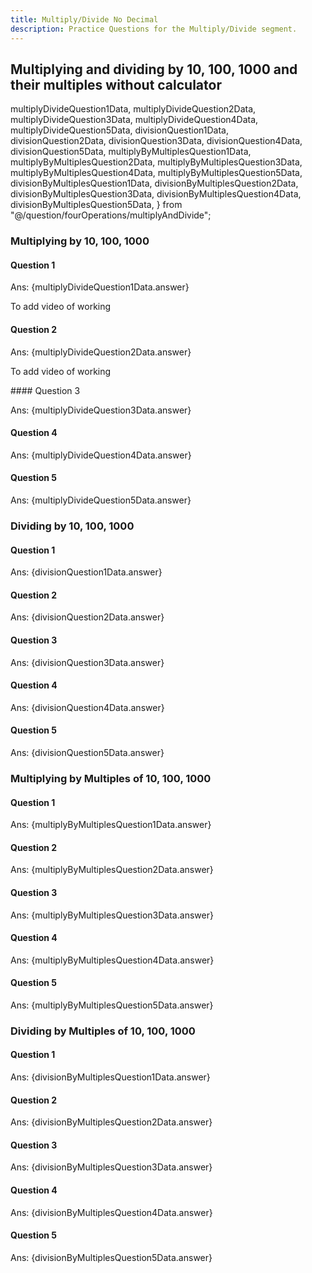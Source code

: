 ```yaml
---
title: Multiply/Divide No Decimal
description: Practice Questions for the Multiply/Divide segment.
---
```


## Multiplying and dividing by 10, 100, 1000 and their multiples without calculator



  multiplyDivideQuestion1Data,
  multiplyDivideQuestion2Data,
  multiplyDivideQuestion3Data,
  multiplyDivideQuestion4Data,
  multiplyDivideQuestion5Data,
  divisionQuestion1Data,
  divisionQuestion2Data,
  divisionQuestion3Data,
  divisionQuestion4Data,
  divisionQuestion5Data,
  multiplyByMultiplesQuestion1Data,
  multiplyByMultiplesQuestion2Data,
  multiplyByMultiplesQuestion3Data,
  multiplyByMultiplesQuestion4Data,
  multiplyByMultiplesQuestion5Data,
  divisionByMultiplesQuestion1Data,
  divisionByMultiplesQuestion2Data,
  divisionByMultiplesQuestion3Data,
  divisionByMultiplesQuestion4Data,
  divisionByMultiplesQuestion5Data,
} from "@/question/fourOperations/multiplyAndDivide";


### Multiplying by 10, 100, 1000

#### Question 1

<Accordions>
  <Accordion title="Question">
    <MultipleChoiceQuestion questionData={multiplyDivideQuestion1Data} />

</Accordion>

  <Accordion title="Answer Walkthrough">
  <p className="ml-11">Ans: {multiplyDivideQuestion1Data.answer}</p>

To add video of working

</Accordion>
</Accordions>

#### Question 2

<Accordions>
  <Accordion title="Question">
    <MultipleChoiceQuestion questionData={multiplyDivideQuestion2Data} />

</Accordion>

  <Accordion title="Answer Walkthrough">
  <p className="ml-11">Ans: {multiplyDivideQuestion2Data.answer}</p>

To add video of working

</Accordion>
</Accordions>
#### Question 3

<Accordions>
  <Accordion title="Question 3">
    <MultipleChoiceQuestion questionData={multiplyDivideQuestion3Data} />
  </Accordion>

  <Accordion title="Answer Walkthrough">
    <p className="ml-11">Ans: {multiplyDivideQuestion3Data.answer}</p>
  </Accordion>
</Accordions>

#### Question 4

<Accordions>
  <Accordion title="Question 4">
    <MultipleChoiceQuestion questionData={multiplyDivideQuestion4Data} />
  </Accordion>

  <Accordion title="Answer Walkthrough">
    <p className="ml-11">Ans: {multiplyDivideQuestion4Data.answer}</p>
  </Accordion>
</Accordions>

#### Question 5

<Accordions>
  <Accordion title="Question 5">
    <MultipleChoiceQuestion questionData={multiplyDivideQuestion5Data} />
  </Accordion>

  <Accordion title="Answer Walkthrough">
    <p className="ml-11">Ans: {multiplyDivideQuestion5Data.answer}</p>
  </Accordion>
</Accordions>

### Dividing by 10, 100, 1000

#### Question 1

<Accordions>
  <Accordion title="Question">
    <MultipleChoiceQuestion 
      questionData={divisionQuestion1Data}
      correctAnswer={divisionQuestion1Data.answer}
    />
  </Accordion>

  <Accordion title="Answer Walkthrough">
    <p className="ml-11">Ans: {divisionQuestion1Data.answer}</p>
  </Accordion>
</Accordions>

#### Question 2

<Accordions>
  <Accordion title="Question">
    <MultipleChoiceQuestion 
      questionData={divisionQuestion2Data}
      correctAnswer={divisionQuestion2Data.answer}
    />
  </Accordion>

  <Accordion title="Answer Walkthrough">
    <p className="ml-11">Ans: {divisionQuestion2Data.answer}</p>
  </Accordion>
</Accordions>

#### Question 3

<Accordions>
  <Accordion title="Question">
    <MultipleChoiceQuestion 
      questionData={divisionQuestion3Data}
      correctAnswer={divisionQuestion3Data.answer}
    />
  </Accordion>

  <Accordion title="Answer Walkthrough">
    <p className="ml-11">Ans: {divisionQuestion3Data.answer}</p>
  </Accordion>
</Accordions>

#### Question 4

<Accordions>
  <Accordion title="Question">
    <MultipleChoiceQuestion 
      questionData={divisionQuestion4Data}
      correctAnswer={divisionQuestion4Data.answer}
    />
  </Accordion>

  <Accordion title="Answer Walkthrough">
    <p className="ml-11">Ans: {divisionQuestion4Data.answer}</p>
  </Accordion>
</Accordions>

#### Question 5

<Accordions>
  <Accordion title="Question">
    <MultipleChoiceQuestion 
      questionData={divisionQuestion5Data}
      correctAnswer={divisionQuestion5Data.answer}
    />
  </Accordion>

  <Accordion title="Answer Walkthrough">
    <p className="ml-11">Ans: {divisionQuestion5Data.answer}</p>
  </Accordion>
</Accordions>

### Multiplying by Multiples of 10, 100, 1000

#### Question 1

<Accordions>
  <Accordion title="Question">
    <MultipleChoiceQuestion 
      questionData={multiplyByMultiplesQuestion1Data}
      correctAnswer={multiplyByMultiplesQuestion1Data.answer}
    />
  </Accordion>

  <Accordion title="Answer Walkthrough">
    <p className="ml-11">Ans: {multiplyByMultiplesQuestion1Data.answer}</p>
  </Accordion>
</Accordions>

#### Question 2

<Accordions>
  <Accordion title="Question">
    <MultipleChoiceQuestion 
      questionData={multiplyByMultiplesQuestion2Data}
      correctAnswer={multiplyByMultiplesQuestion2Data.answer}
    />
  </Accordion>

  <Accordion title="Answer Walkthrough">
    <p className="ml-11">Ans: {multiplyByMultiplesQuestion2Data.answer}</p>
  </Accordion>
</Accordions>

#### Question 3

<Accordions>
  <Accordion title="Question">
    <MultipleChoiceQuestion 
      questionData={multiplyByMultiplesQuestion3Data}
      correctAnswer={multiplyByMultiplesQuestion3Data.answer}
    />
  </Accordion>

  <Accordion title="Answer Walkthrough">
    <p className="ml-11">Ans: {multiplyByMultiplesQuestion3Data.answer}</p>
  </Accordion>
</Accordions>

#### Question 4

<Accordions>
  <Accordion title="Question">
    <MultipleChoiceQuestion 
      questionData={multiplyByMultiplesQuestion4Data}
      correctAnswer={multiplyByMultiplesQuestion4Data.answer}
    />
  </Accordion>

  <Accordion title="Answer Walkthrough">
    <p className="ml-11">Ans: {multiplyByMultiplesQuestion4Data.answer}</p>
  </Accordion>
</Accordions>

#### Question 5

<Accordions>
  <Accordion title="Question">
    <MultipleChoiceQuestion 
      questionData={multiplyByMultiplesQuestion5Data}
      correctAnswer={multiplyByMultiplesQuestion5Data.answer}
    />
  </Accordion>

  <Accordion title="Answer Walkthrough">
    <p className="ml-11">Ans: {multiplyByMultiplesQuestion5Data.answer}</p>
  </Accordion>
</Accordions>

### Dividing by Multiples of 10, 100, 1000

#### Question 1

<Accordions>
  <Accordion title="Question">
    <MultipleChoiceQuestion 
      questionData={divisionByMultiplesQuestion1Data}
      correctAnswer={divisionByMultiplesQuestion1Data.answer}
    />
  </Accordion>

  <Accordion title="Answer Walkthrough">
    <p className="ml-11">Ans: {divisionByMultiplesQuestion1Data.answer}</p>
  </Accordion>
</Accordions>

#### Question 2

<Accordions>
  <Accordion title="Question">
    <MultipleChoiceQuestion 
      questionData={divisionByMultiplesQuestion2Data}
      correctAnswer={divisionByMultiplesQuestion2Data.answer}
    />
  </Accordion>

  <Accordion title="Answer Walkthrough">
    <p className="ml-11">Ans: {divisionByMultiplesQuestion2Data.answer}</p>
  </Accordion>
</Accordions>

#### Question 3

<Accordions>
  <Accordion title="Question">
    <MultipleChoiceQuestion 
      questionData={divisionByMultiplesQuestion3Data}
      correctAnswer={divisionByMultiplesQuestion3Data.answer}
    />
  </Accordion>

  <Accordion title="Answer Walkthrough">
    <p className="ml-11">Ans: {divisionByMultiplesQuestion3Data.answer}</p>
  </Accordion>
</Accordions>

#### Question 4

<Accordions>
  <Accordion title="Question">
    <MultipleChoiceQuestion 
      questionData={divisionByMultiplesQuestion4Data}
      correctAnswer={divisionByMultiplesQuestion4Data.answer}
    />
  </Accordion>

  <Accordion title="Answer Walkthrough">
    <p className="ml-11">Ans: {divisionByMultiplesQuestion4Data.answer}</p>
  </Accordion>
</Accordions>

#### Question 5

<Accordions>
  <Accordion title="Question">
    <MultipleChoiceQuestion 
      questionData={divisionByMultiplesQuestion5Data}
      correctAnswer={divisionByMultiplesQuestion5Data.answer}
    />
  </Accordion>

  <Accordion title="Answer Walkthrough">
    <p className="ml-11">Ans: {divisionByMultiplesQuestion5Data.answer}</p>
  </Accordion>
</Accordions>
